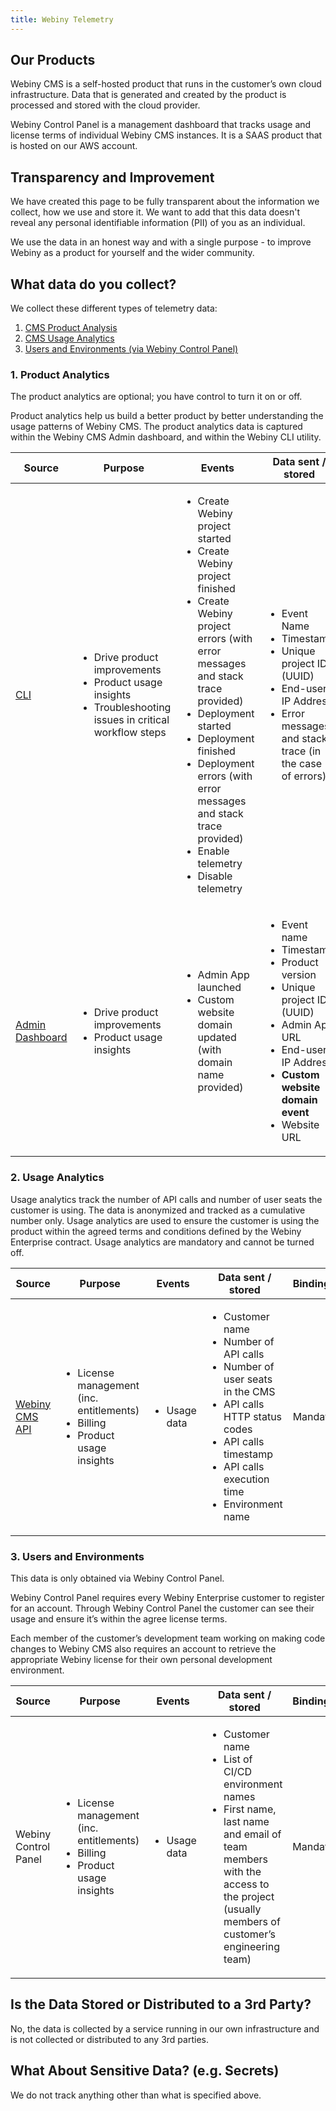 ```yaml
---
title: Webiny Telemetry
---
```


## Our Products

Webiny CMS is a self-hosted product that runs in the customer’s own cloud infrastructure. Data that is generated and created by the product is processed and stored with the cloud provider.

Webiny Control Panel is a management dashboard that tracks usage and license terms of individual Webiny CMS instances. It is a SAAS product that is hosted on our AWS account.

## Transparency and Improvement

We have created this page to be fully transparent about the information we collect, how we use and store it. We want to add that this data doesn't reveal any personal identifiable information (PII) of you as an individual.

We use the data in an honest way and with a single purpose - to improve Webiny as a product for yourself and the wider community.

## What data do you collect?

We collect these different types of telemetry data:

1. [CMS Product Analysis](#1-product-analytics)
2. [CMS Usage Analytics](#2-usage-analytics)
3. [Users and Environments (via Webiny Control Panel)](#3-users-and-environments)

### 1. Product Analytics

The product analytics are optional; you have control to turn it on or off. 

Product analytics help us build a better product by better understanding the usage patterns of Webiny CMS. The product analytics data is captured within the Webiny CMS Admin dashboard, and within the Webiny CLI utility.

| Source                                              | Purpose   | Events | Data sent / stored | Bindingness |
| --------------------------------------------------- |--------   |--------| -------------------| ----------- |
| [CLI](https://www.npmjs.com/package/@webiny/cli)    | <ul><li>Drive product improvements</li><li> Product usage insights</li><li> Troubleshooting issues in critical workflow steps</li></ul>| <ul><li>Create Webiny project started</li><li>Create Webiny project finished</li><li>Create Webiny project errors (with error messages and stack trace provided)</li><li>Deployment started</li><li>Deployment finished</li><li>Deployment errors (with error messages and stack trace provided)</li><li>Enable telemetry</li><li>Disable telemetry</li></ul>|<ul><li>Event Name</li><li>Timestamp</li><li>Unique project ID (UUID)</li><li>End-user IP Address</li><li>Error messages and stack trace (in the case of errors)</li></ul> | Optional via opt-out |
| [Admin Dashboard](https://www.npmjs.com/package/webiny-admin)|<ul><li>Drive product improvements</li><li>Product usage insights</li></ul> |<ul><li>Admin App launched</li><li>Custom website domain updated (with domain name provided)</li></ul> |<ul><li>Event name</li><li>Timestamp</li><li>Product version</li><li>Unique project ID (UUID)</li><li>Admin App URL</li><li>End-user IP Address</li><li><strong>Custom website domain event</strong></li><li>Website URL</li></ul>|Optional via opt-out|

### 2. Usage Analytics

Usage analytics track the number of API calls and number of user seats the customer is using. The data is anonymized and tracked as a cumulative number only. Usage analytics are used to ensure the customer is using the product within the agreed terms and conditions defined by the Webiny Enterprise contract. Usage analytics are mandatory and cannot be turned off.

| Source                                              | Purpose   | Events | Data sent / stored | Bindingness |
| --------------------------------------------------- |--------   |--------| -------------------| ----------- |
| [Webiny CMS API](https://www.npmjs.com/package/@webiny/api-headless-cms)    | <ul><li>License management (inc. entitlements)</li><li>Billing</li><li>Product usage insights</li></ul>|<ul><li>Usage data</li></ul> | <ul><li>Customer name</li><li>Number of API calls</li><li>Number of user seats in the CMS</li><li>API calls HTTP status codes</li><li>API calls timestamp</li><li>API calls execution time</li><li>Environment name</li></ul> | Mandatory |

### 3. Users and Environments 

This data is only obtained via Webiny Control Panel.

Webiny Control Panel requires every Webiny Enterprise customer to register for an account. Through Webiny Control Panel the customer can see their usage and ensure it’s within the agree license terms. 

Each member of the customer’s development team working on making code changes to Webiny CMS also requires an account to retrieve the appropriate Webiny license for their own personal development environment. 

| Source                                              | Purpose   | Events | Data sent / stored | Bindingness |
| --------------------------------------------------- |--------   |--------| -------------------| ----------- |
| Webiny Control Panel   | <ul><li>License management (inc. entitlements)</li><li>Billing</li><li>Product usage insights</li></ul>| <ul><li>Usage data</li></ul>|<ul><li>Customer name</li><li>List of CI/CD environment names</li><li>First name, last name and email of team members with the access to the project (usually members of customer’s engineering team)</li></ul> | Mandatory |

## Is the Data Stored or Distributed to a 3rd Party?

No, the data is collected by a service running in our own infrastructure and is not collected or distributed to any 3rd parties.

## What About Sensitive Data? (e.g. Secrets)

We do not track anything other than what is specified above.


